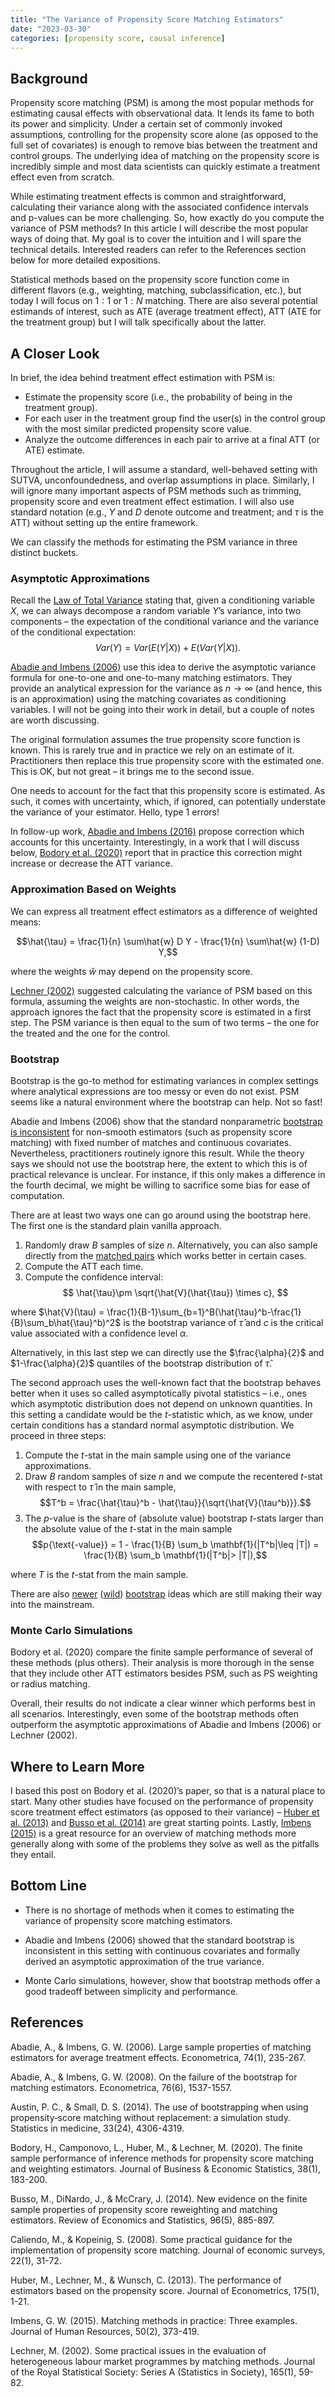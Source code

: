 ```yaml
---
title: "The Variance of Propensity Score Matching Estimators"
date: "2023-03-30"
categories: [propensity score, causal inference]
---
```


## Background

Propensity score matching (PSM) is among the most popular methods for estimating causal effects with observational data. It lends its fame to both its power and simplicity. Under a certain set of commonly invoked assumptions, controlling for the propensity score alone (as opposed to the full set of covariates) is enough to remove bias between the treatment and control groups.  The underlying idea of matching on the propensity score is incredibly simple and most data scientists can quickly estimate a treatment effect even from scratch.

While estimating treatment effects is common and straightforward, calculating their variance along with the associated confidence intervals and p-values can be more challenging.  So, how exactly do you compute the variance of PSM methods? In this article I will describe the most popular ways of doing that. My goal is to cover the intuition and I will spare the technical details. Interested readers can refer to the References section below for more detailed expositions.

Statistical methods based on the propensity score function come in different flavors (e.g., weighting, matching, subclassification, etc.), but today I will focus on $1:1$ or $1:N$ matching. There are also several potential estimands of interest, such as ATE (average treatment effect), ATT (ATE for the treatment group) but I will talk specifically about the latter.  

## A Closer Look

In brief, the idea behind treatment effect estimation with PSM is:

- Estimate the propensity score (i.e., the probability of being in the treatment group).
- For each user in the treatment group find the user(s) in the control group with the most similar predicted propensity score value.
- Analyze the outcome differences in each pair to arrive at a final ATT (or ATE) estimate.

Throughout the article, I will assume a standard, well-behaved setting with SUTVA, unconfoundedness, and overlap assumptions in place. Similarly, I will ignore many important aspects of PSM methods such as trimming, propensity score and even treatment effect estimation. I will also use standard notation (e.g., $Y$ and $D$ denote outcome and treatment; and $\tau$ is the ATT) without setting up the entire framework. 

We can classify the methods for estimating the PSM variance in three distinct buckets.

### Asymptotic Approximations

Recall the [Law of Total Variance](https://en.wikipedia.org/wiki/Law_of_total_variance) stating that, given a conditioning variable $X$, we can always decompose a random variable $Y$’s variance, into two components – the expectation of the conditional variance and the variance of the conditional expectation:
$$Var(Y) = Var(E(Y|X)) + E(Var(Y|X)).$$

[Abadie and Imbens (2006)](https://onlinelibrary.wiley.com/doi/abs/10.1111/j.1468-0262.2006.00655.x) use this idea to derive the asymptotic variance formula for one-to-one and one-to-many matching estimators. They provide an analytical expression for the variance as $n \to \infty$ (and hence, this is an approximation) using the matching covariates as conditioning variables. I will not be going into their work in detail, but a couple of notes are worth discussing.

The original formulation assumes the true propensity score function is known. This is rarely true and in practice we rely on an estimate of it. Practitioners then replace this true propensity score with the estimated one. This is OK, but not great – it brings me to the second issue.

One needs to account for the fact that this propensity score is estimated. As such, it comes with uncertainty, which, if ignored, can potentially understate the variance of your estimator. Hello, type 1 errors!

In follow-up work, [Abadie and Imbens (2016)](https://onlinelibrary.wiley.com/doi/abs/10.3982/ECTA11293) propose correction which accounts for this uncertainty. Interestingly, in a work that I will discuss below, [Bodory et al. (2020)](https://www.tandfonline.com/doi/abs/10.1080/07350015.2018.1476247) report that in practice this correction might increase or decrease the ATT variance.

### Approximation Based on Weights

We can express all treatment effect estimators as a difference of weighted means:

$$\hat{\tau} = \frac{1}{n} \sum\hat{w} D Y - \frac{1}{n} \sum\hat{w} (1-D) Y,$$

where the weights $\hat{w}$ may depend on the propensity score.

[Lechner (2002)](https://rss.onlinelibrary.wiley.com/doi/abs/10.1111/1467-985X.0asp2) suggested calculating the variance of PSM based on this formula, assuming the weights are non-stochastic. In other words, the approach ignores the fact that the propensity score is estimated in a first step. The PSM variance is then equal to the sum of two terms – the one for the treated and the one for the control.

### Bootstrap

Bootstrap is the go-to method for estimating variances in complex settings where analytical expressions are too messy or even do not exist. PSM seems like a natural environment where the bootstrap can help. Not so fast!

Abadie and Imbens (2006) show that the standard nonparametric [bootstrap is inconsistent](https://onlinelibrary.wiley.com/doi/abs/10.3982/ECTA6474) for non-smooth estimators (such as propensity score matching) with fixed number of matches and continuous covariates. Nevertheless, practitioners routinely ignore this result. While the theory says we should not use the bootstrap here, the extent to which this is of practical relevance is unclear. For instance, if this only makes a difference in the fourth decimal, we might be willing to sacrifice some bias for ease of computation.

There are at least two ways one can go around using the bootstrap here. The first one is the standard plain vanilla approach.

::: {.callout-note title="Algorithm:"}
1. Randomly draw $B$ samples of size $n$. Alternatively, you can also sample directly from the [matched pairs](https://onlinelibrary.wiley.com/doi/full/10.1002/sim.6276) which works better in certain cases.
2. Compute the ATT each time.
3. Compute the confidence interval:
  $$ \hat{\tau}\pm \sqrt{\hat{V}(\hat{\tau}) \times c}, $$

where $\hat{V}(\tau) = \frac{1}{B-1}\sum_{b=1}^B(\hat{\tau}^b-\frac{1}{B}\sum_b\hat{\tau}^b)^2$ is the bootstrap variance of $\hat{\tau}$ and $c$ is the critical value associated with a confidence level $\alpha$.
:::

Alternatively, in this last step we can directly use the $\frac{\alpha}{2}$ and $1-\frac{\alpha}{2}$ quantiles of the bootstrap distribution of $\hat{\tau}$.

The second approach uses the well-known fact that the bootstrap behaves better when it uses so called asymptotically pivotal statistics – i.e., ones which asymptotic distribution does not depend on unknown quantities. In this setting a candidate would be the $t$-statistic which, as we know, under certain conditions has a standard normal asymptotic distribution. We proceed in three steps:

::: {.callout-note title="Algorithm:"}
1. Compute the $t$-stat in the main sample using one of the variance approximations.
2. Draw $B$ random samples of size $n$ and we compute the recentered $t$-stat with respect to $\hat{\tau}$ in the main sample,
  $$T^b = \frac{\hat{\tau}^b - \hat{\tau}}{\sqrt{\hat{V}(\tau^b)}}.$$
3. The $p$-value is the share of (absolute value) bootstrap $t$-stats larger than the absolute value of the $t$-stat in the main sample
  $$p{\text{-value}} = 1 - \frac{1}{B} \sum_b \mathbf{1}(|T^b|\leq |T|) = \frac{1}{B} \sum_b \mathbf{1}(|T^b|> |T|),$$

where $T$ is the $t$-stat from the main sample.
:::

There are also [newer](https://www.dropbox.com/s/e4n2wct32uopsyi/PSM-Bootstrap-10.pdf?dl=0) ([wild](https://doc.rero.ch/record/261179/files/WP_SES_470.pdf)) [bootstrap](https://www.tandfonline.com/doi/abs/10.1080/01621459.2016.1231613) ideas which are still making their way into the mainstream.

### Monte Carlo Simulations

Bodory et al. (2020) compare the finite sample performance of several of these methods (plus others). Their analysis is more thorough in the sense that they include other ATT estimators besides PSM, such as PS weighting or radius matching.

Overall, their results do not indicate a clear winner which performs best in all scenarios. Interestingly, even some of the bootstrap methods often outperform the asymptotic approximations of Abadie and Imbens (2006) or Lechner (2002).

## Where to Learn More

I based this post on Bodory et al. (2020)’s paper, so that is a natural place to start. Many other studies have focused on the performance of propensity score treatment effect estimators (as opposed to their variance) – [Huber et al. (2013)](https://www.sciencedirect.com/science/article/abs/pii/S0304407613000390) and [Busso et al. (2014)](https://direct.mit.edu/rest/article-abstract/96/5/885/58201/New-Evidence-on-the-Finite-Sample-Properties-of) are great starting points. Lastly, [Imbens (2015)](https://jhr.uwpress.org/content/50/2/373.short) is a great resource for an overview of matching methods more generally along with some of the problems they solve as well as the pitfalls they entail.

## Bottom Line

- There is no shortage of methods when it comes to estimating the variance of propensity score matching estimators.

- Abadie and Imbens (2006) showed that the standard bootstrap is inconsistent in this setting with continuous covariates and formally derived an asymptotic approximation of the true variance.

- Monte Carlo simulations, however, show that bootstrap methods offer a good tradeoff between simplicity and performance.

## References

Abadie, A., & Imbens, G. W. (2006). Large sample properties of matching estimators for average treatment effects. Econometrica, 74(1), 235-267.

Abadie, A., & Imbens, G. W. (2008). On the failure of the bootstrap for matching estimators. Econometrica, 76(6), 1537-1557.

Austin, P. C., & Small, D. S. (2014). The use of bootstrapping when using propensity‐score matching without replacement: a simulation study. Statistics in medicine, 33(24), 4306-4319.

Bodory, H., Camponovo, L., Huber, M., & Lechner, M. (2020). The finite sample performance of inference methods for propensity score matching and weighting estimators. Journal of Business & Economic Statistics, 38(1), 183-200.

Busso, M., DiNardo, J., & McCrary, J. (2014). New evidence on the finite sample properties of propensity score reweighting and matching estimators. Review of Economics and Statistics, 96(5), 885-897.

Caliendo, M., & Kopeinig, S. (2008). Some practical guidance for the implementation of propensity score matching. Journal of economic surveys, 22(1), 31-72.

Huber, M., Lechner, M., & Wunsch, C. (2013). The performance of estimators based on the propensity score. Journal of Econometrics, 175(1), 1-21.

Imbens, G. W. (2015). Matching methods in practice: Three examples. Journal of Human Resources, 50(2), 373-419.

Lechner, M. (2002). Some practical issues in the evaluation of heterogeneous labour market programmes by matching methods. Journal of the Royal Statistical Society: Series A (Statistics in Society), 165(1), 59-82.